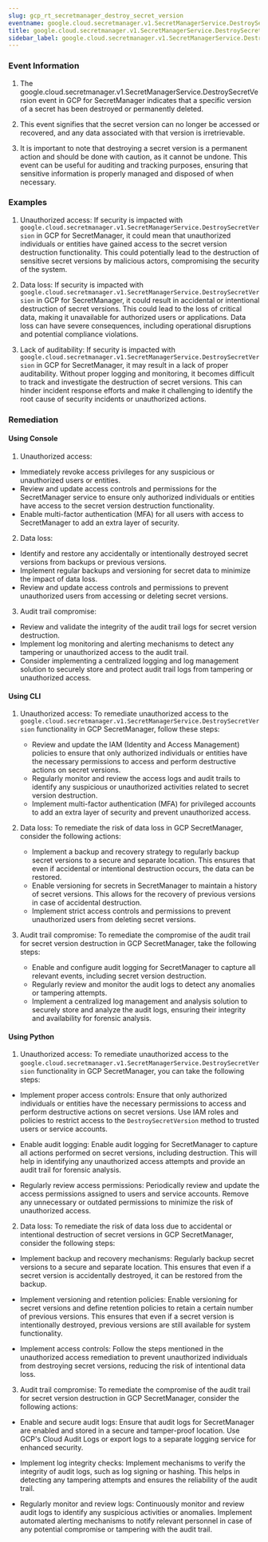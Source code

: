 ```yaml
--- 
slug: gcp_rt_secretmanager_destroy_secret_version
eventname: google.cloud.secretmanager.v1.SecretManagerService.DestroySecretVersion
title: google.cloud.secretmanager.v1.SecretManagerService.DestroySecretVersion
sidebar_label: google.cloud.secretmanager.v1.SecretManagerService.DestroySecretVersion
---
```

                       
### Event Information

1. The google.cloud.secretmanager.v1.SecretManagerService.DestroySecretVersion event in GCP for SecretManager indicates that a specific version of a secret has been destroyed or permanently deleted.

2. This event signifies that the secret version can no longer be accessed or recovered, and any data associated with that version is irretrievable.

3. It is important to note that destroying a secret version is a permanent action and should be done with caution, as it cannot be undone. This event can be useful for auditing and tracking purposes, ensuring that sensitive information is properly managed and disposed of when necessary.


### Examples

1. Unauthorized access: If security is impacted with `google.cloud.secretmanager.v1.SecretManagerService.DestroySecretVersion` in GCP for SecretManager, it could mean that unauthorized individuals or entities have gained access to the secret version destruction functionality. This could potentially lead to the destruction of sensitive secret versions by malicious actors, compromising the security of the system.

2. Data loss: If security is impacted with `google.cloud.secretmanager.v1.SecretManagerService.DestroySecretVersion` in GCP for SecretManager, it could result in accidental or intentional destruction of secret versions. This could lead to the loss of critical data, making it unavailable for authorized users or applications. Data loss can have severe consequences, including operational disruptions and potential compliance violations.

3. Lack of auditability: If security is impacted with `google.cloud.secretmanager.v1.SecretManagerService.DestroySecretVersion` in GCP for SecretManager, it may result in a lack of proper auditability. Without proper logging and monitoring, it becomes difficult to track and investigate the destruction of secret versions. This can hinder incident response efforts and make it challenging to identify the root cause of security incidents or unauthorized actions.

### Remediation

#### Using Console

1. Unauthorized access:
- Immediately revoke access privileges for any suspicious or unauthorized users or entities.
- Review and update access controls and permissions for the SecretManager service to ensure only authorized individuals or entities have access to the secret version destruction functionality.
- Enable multi-factor authentication (MFA) for all users with access to SecretManager to add an extra layer of security.

2. Data loss:
- Identify and restore any accidentally or intentionally destroyed secret versions from backups or previous versions.
- Implement regular backups and versioning for secret data to minimize the impact of data loss.
- Review and update access controls and permissions to prevent unauthorized users from accessing or deleting secret versions.

3. Audit trail compromise:
- Review and validate the integrity of the audit trail logs for secret version destruction.
- Implement log monitoring and alerting mechanisms to detect any tampering or unauthorized access to the audit trail.
- Consider implementing a centralized logging and log management solution to securely store and protect audit trail logs from tampering or unauthorized access.

#### Using CLI

1. Unauthorized access: To remediate unauthorized access to the `google.cloud.secretmanager.v1.SecretManagerService.DestroySecretVersion` functionality in GCP SecretManager, follow these steps:
   - Review and update the IAM (Identity and Access Management) policies to ensure that only authorized individuals or entities have the necessary permissions to access and perform destructive actions on secret versions.
   - Regularly monitor and review the access logs and audit trails to identify any suspicious or unauthorized activities related to secret version destruction.
   - Implement multi-factor authentication (MFA) for privileged accounts to add an extra layer of security and prevent unauthorized access.

2. Data loss: To remediate the risk of data loss in GCP SecretManager, consider the following actions:
   - Implement a backup and recovery strategy to regularly backup secret versions to a secure and separate location. This ensures that even if accidental or intentional destruction occurs, the data can be restored.
   - Enable versioning for secrets in SecretManager to maintain a history of secret versions. This allows for the recovery of previous versions in case of accidental destruction.
   - Implement strict access controls and permissions to prevent unauthorized users from deleting secret versions.

3. Audit trail compromise: To remediate the compromise of the audit trail for secret version destruction in GCP SecretManager, take the following steps:
   - Enable and configure audit logging for SecretManager to capture all relevant events, including secret version destruction.
   - Regularly review and monitor the audit logs to detect any anomalies or tampering attempts.
   - Implement a centralized log management and analysis solution to securely store and analyze the audit logs, ensuring their integrity and availability for forensic analysis.

#### Using Python

1. Unauthorized access: To remediate unauthorized access to the `google.cloud.secretmanager.v1.SecretManagerService.DestroySecretVersion` functionality in GCP SecretManager, you can take the following steps:

- Implement proper access controls: Ensure that only authorized individuals or entities have the necessary permissions to access and perform destructive actions on secret versions. Use IAM roles and policies to restrict access to the `DestroySecretVersion` method to trusted users or service accounts.

- Enable audit logging: Enable audit logging for SecretManager to capture all actions performed on secret versions, including destruction. This will help in identifying any unauthorized access attempts and provide an audit trail for forensic analysis.

- Regularly review access permissions: Periodically review and update the access permissions assigned to users and service accounts. Remove any unnecessary or outdated permissions to minimize the risk of unauthorized access.

2. Data loss: To remediate the risk of data loss due to accidental or intentional destruction of secret versions in GCP SecretManager, consider the following steps:

- Implement backup and recovery mechanisms: Regularly backup secret versions to a secure and separate location. This ensures that even if a secret version is accidentally destroyed, it can be restored from the backup.

- Implement versioning and retention policies: Enable versioning for secret versions and define retention policies to retain a certain number of previous versions. This ensures that even if a secret version is intentionally destroyed, previous versions are still available for system functionality.

- Implement access controls: Follow the steps mentioned in the unauthorized access remediation to prevent unauthorized individuals from destroying secret versions, reducing the risk of intentional data loss.

3. Audit trail compromise: To remediate the compromise of the audit trail for secret version destruction in GCP SecretManager, consider the following actions:

- Enable and secure audit logs: Ensure that audit logs for SecretManager are enabled and stored in a secure and tamper-proof location. Use GCP's Cloud Audit Logs or export logs to a separate logging service for enhanced security.

- Implement log integrity checks: Implement mechanisms to verify the integrity of audit logs, such as log signing or hashing. This helps in detecting any tampering attempts and ensures the reliability of the audit trail.

- Regularly monitor and review logs: Continuously monitor and review audit logs to identify any suspicious activities or anomalies. Implement automated alerting mechanisms to notify relevant personnel in case of any potential compromise or tampering with the audit trail.


 